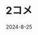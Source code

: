 ---
layout: ../../layouts/MarkdownLayout.astro
image: /src/assets/image/blog/duolingo.png
title: 2コメ
date: "2024-8-25"
tags: [Duolingo,アプリ,英語学習,定期,自己啓発]
description: 友人におすすめされて始めたDuolingo。普段は海外の方が発信されているYouTubeの動画を見てリスニング力を鍛えていますが、Duolingoを使ってみたらとても良かったので、記事にまとめてみました。
---